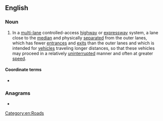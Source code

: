 ==English==

===Noun===
{{en-noun}}
{{wikipedia|Local-express lanes|Local-express (core-collector) lanes}}

# {{lb|en|Canada}} In a [[multi-]]lane controlled-access [[highway]] or [[expressway]] system, a lane close to the [[median]] and physically [[separate]]d from the outer lanes, which has fewer [[entrance]]s and [[exit]]s than the outer lanes and which is intended for [[vehicle]]s traveling longer distances, so that these vehicles may proceed in a relatively [[uninterrupted]] manner and often at greater [[speed]].
#: {{synonyms|en|express lane}}

====Coordinate terms====
* {{l|en|collector lane}}

===Anagrams===
* {{anagrams|en|a=aceelnor|Carolene|Creolean}}

[[Category:en:Roads]]